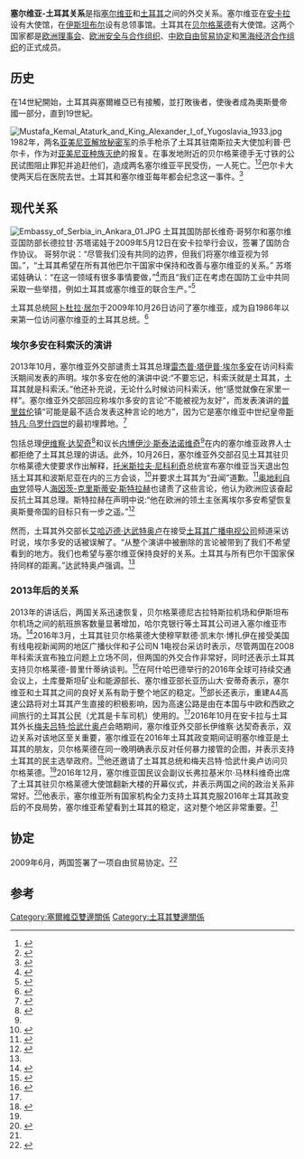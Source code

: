 {{Short description|1=塞尔维亚共和国和土耳其共和国之间的外交关系}}
{{Infobox bilateral relations|塞爾維亞－土耳其|Serbia|Turkey}}

'''塞尔维亚-土耳其关系'''是指[[塞尔维亚|塞尔维亚]]和[[土耳其|土耳其]]之间的外交关系。塞尔维亚在[[安卡拉|安卡拉]]设有大使馆，在[[伊斯坦布尔|伊斯坦布尔]]设有总领事馆。土耳其在[[贝尔格莱德|贝尔格莱德]]有大使馆。这两个国家都是[[欧洲理事会|欧洲理事会]]、[[欧洲安全与合作组织|欧洲安全与合作组织]]、[[中欧自由贸易协定|中欧自由贸易协定]]和[[黑海经济合作组织|黑海经济合作组织]]的正式成员。
== 历史 ==
在14世紀開始，土耳其與塞爾維亞已有接觸，並打敗後者，使後者成為奧斯曼帝國一部分，直到19世紀。

[[File:Mustafa_Kemal_Ataturk_and_King_Alexander_I_of_Yugoslavia_1933.jpg|thumb]]
1982年，两名[[亚美尼亚解放秘密军|亚美尼亚解放秘密军]]的杀手枪杀了土耳其驻南斯拉夫大使加利普·巴尔卡，作为对[[亚美尼亚种族灭绝|亚美尼亚种族灭绝]]的报复。在事发地附近的贝尔格莱德手无寸铁的公民试图阻止罪犯并追赶他们，造成两名塞尔维亚平民受伤，一人死亡。<ref>{{Cite web|title=UBISTVO TURSKOG AMBASADORA U BEOGRADU: Događaj koji je zaprepastio čitav svet (FOTO)|url=https://www.srbijadanas.com/vesti/srpska-istorija/ubistvo-turskog-ambasadora-u-beogradu-dogadaj-koji-je-zaprepastio-citav-svet-foto-2020-10-11|access-date=2020-11-20|website=www.srbijadanas.com|language=sh|archive-date=2020-11-28|archive-url=https://web.archive.org/web/20201128210922/https://www.srbijadanas.com/vesti/srpska-istorija/ubistvo-turskog-ambasadora-u-beogradu-dogadaj-koji-je-zaprepastio-citav-svet-foto-2020-10-11|dead-url=no}}</ref><ref>{{Cite web|title=Atentat na turskog ambasadora|url=https://www.novosti.rs/dodatni_sadrzaj/clanci.119.html:580123-Atentat-na-turskog-ambasadora|access-date=2020-11-20|website=NOVOSTI|language=sr|archive-date=2021-02-14|archive-url=https://web.archive.org/web/20210214225818/https://www.novosti.rs/dodatni_sadrzaj/clanci.119.html:580123-Atentat-na-turskog-ambasadora|dead-url=no}}</ref>巴尔卡大使两天后在医院去世。土耳其和塞尔维亚每年都会纪念这一事件。<ref>{{Cite web|title=Obeleženo 36 godina od ubistva turskog ambasadora u Beogradu|url=http://www.politika.rs/sr/clanak/424495/Obelezeno-36-godina-od-ubistva-turskog-ambasadora-u-Beogradu|access-date=2020-11-20|website=Politika Online|archive-date=2020-01-08|archive-url=https://web.archive.org/web/20200108040535/http://www.politika.rs/sr/clanak/424495/Obelezeno-36-godina-od-ubistva-turskog-ambasadora-u-Beogradu|dead-url=no}}</ref>

==现代关系==
[[File:Embassy_of_Serbia_in_Ankara_01.JPG|thumb]]
土耳其国防部长维奇·哥努尔和塞尔维亚国防部长德拉甘·苏塔诺娃于2009年5月12日在安卡拉举行会议，签署了国防合作协议。 哥努尔说：“尽管我们没有共同的边界，但我们将塞尔维亚视为邻国。”，“土耳其希望在所有其他巴尔干国家中保持和改善与塞尔维亚的关系。” 苏塔诺娃确认：“在这一领域有很多事情要做，”<ref name=TZ090513>{{cite news |date=2009-05-13 |title=Turkey, Serbia sign deal on defense industry ties |work=Today’s Zaman }}</ref>而且“我们正在考虑在国防工业中共同采取一些举措，例如土耳其或塞尔维亚的联合生产。”<ref name=TZ090514>{{cite news |date=2009-05-14 |title=Serbian defense minister: War with Kosovo not possible |work=Today’s Zaman }}</ref>

土耳其总统[[阿卜杜拉·居尔|阿卜杜拉·居尔]]于2009年10月26日访问了塞尔维亚，成为自1986年以来第一位访问塞尔维亚的土耳其总统。<ref>{{cite web|url=http://www.turkishny.com/headline-news/5/17924|title=Gül Becomes The First Turkish President to Visit Serbia in 23 Years|date=2009-10-26|publisher=TurkishNY|access-date=2009-10-26|archive-date=2009-10-30|archive-url=https://web.archive.org/web/20091030002821/http://www.turkishny.com/headline-news/5/17924|dead-url=yes}}</ref>
=== 埃尔多安在科索沃的演讲 ===
2013年10月，塞尔维亚外交部谴责土耳其总理[[雷杰普·塔伊普·埃尔多安|雷杰普·塔伊普·埃尔多安]]在访问科索沃期间发表的声明。埃尔多安在他的演讲中说:“不要忘记，科索沃就是土耳其，土耳其就是科索沃。”他还补充说，无论什么时候访问科索沃，他“感觉就像在家里一样”。塞尔维亚外交部回应称埃尔多安的言论“不能被视为友好”，而发表演讲的[[普里兹伦|普里兹伦]]镇“可能是最不适合发表这种言论的地方”，因为它是塞尔维亚中世纪皇帝[[斯特凡·乌罗什四世|斯特凡·乌罗什四世]]的最初埋葬地。<ref name="TZaman Oct. 25">{{cite news | url=http://www.todayszaman.com/latest-news_serbia-condemns-erdogans-kosovo-remarks_329750.html | title=Serbia condemns Erdoğan’s Kosovo remarks | newspaper=Today's Zaman | date=25 October 2013 | access-date=18 December 2014 | archive-date=2016-03-04 | archive-url=https://web.archive.org/web/20160304132635/http://www.todayszaman.com/latest-news_serbia-condemns-erdogans-kosovo-remarks_329750.html | dead-url=yes }}</ref>

包括总理[[伊维察·达契奇|伊维察·达契奇]]<ref>{{cite web | url=http://www.b92.net/eng/news/politics.php?yyyy=2013&mm=10&dd=25&nav_id=88128 | title=Turkish PM's statement "crude violation of intl. law" | publisher=B92 | date=25 October 2013 | access-date=18 December 2014 | archive-date=2021-10-15 | archive-url=https://web.archive.org/web/20211015071544/https://www.b92.net/eng/news/politics.php?yyyy=2013&mm=10&dd=25&nav_id=88128 | dead-url=no }}</ref>和议长[[内博伊沙·斯泰法诺维奇|内博伊沙·斯泰法诺维奇]]<ref name="TZaman Oct. 25"/>在内的塞尔维亚政界人士都拒绝了土耳其总理的讲话。此外，10月26日，塞尔维亚外交部召见土耳其驻贝尔格莱德大使要求作出解释，[[托米斯拉夫·尼科利奇|托米斯拉夫·尼科利奇]]总统宣布塞尔维亚当天退出包括土耳其和波斯尼亚在内的三方会谈，<ref>{{cite web | url=http://www.al-monitor.com/pulse/ar/originals/2013/10/erdogan-kosovo-turkey.html# | title=Erdogan: 'Kosovo is Turkey' | publisher=Al-Monitor | date=28 October 2013 | access-date=18 December 2014 | author=Baydar, Yavuz | archive-date=2021-02-15 | archive-url=https://web.archive.org/web/20210215004229/https://www.al-monitor.com/pulse/ar/originals/2013/10/erdogan-kosovo-turkey.html | dead-url=no }}</ref>并要求土耳其为“丑闻”道歉。<ref name="Hurriyet Oct. 27">{{cite news | url=http://www.hurriyetdailynews.com/pm-erdogans-words-on-kosovo-misunderstood-by-serbia-says-turkish-fm-.aspx?pageID=238&nID=56921&NewsCatID=338 | title=PM Erdoğan’s words on Kosovo misunderstood by Serbia, says Turkish FM | newspaper=Hürriyet Daily News | date=27 October 2013 | access-date=18 December 2014 | archive-date=2016-07-18 | archive-url=https://web.archive.org/web/20160718055252/http://www.hurriyetdailynews.com/pm-erdogans-words-on-kosovo-misunderstood-by-serbia-says-turkish-fm-.aspx?pageID=238&nID=56921&NewsCatID=338 | dead-url=no }}</ref>[[奥地利自由党|奥地利自由党]]领导人[[海因茨-克里斯蒂安·斯特拉赫|海因茨-克里斯蒂安·斯特拉赫]]也谴责了这些言论，他认为欧洲应该奋起反抗土耳其总理。斯特拉赫在声明中说:“他在欧洲的领土主张离埃尔多安希望恢复奥斯曼帝国的目标只有一步之遥。”<ref>{{cite web | url=http://inserbia.info/today/2013/10/kosovo-is-not-turkey-erdogan-will-fail-with-new-ottoman-empire-heinz-christian-strache/ | title=Kosovo is not Turkey, Erdogan will fail with new Ottoman Empire – Heinz-Christian Strache | publisher=InSerbia | date=25 October 2013 | access-date=18 December 2014 | archive-date=2017-08-30 | archive-url=https://web.archive.org/web/20170830025312/https://inserbia.info/today/2013/10/kosovo-is-not-turkey-erdogan-will-fail-with-new-ottoman-empire-heinz-christian-strache/ | dead-url=no }}</ref>

然而，土耳其外交部长[[艾哈迈德·达武特奥卢|艾哈迈德·达武特奥卢]]在接受[[土耳其广播电视公司|土耳其广播电视公司]]频道采访时说，埃尔多安的话被误解了。“从整个演讲中被删除的言论被带到了我们不希望看到的地方。我们也希望与塞尔维亚保持良好的关系。土耳其与所有巴尔干国家保持同样的距离。”达武特奥卢强调。<ref name="Hurriyet Oct. 27"/>
=== 2013年后的关系 ===
2013年的讲话后，两国关系迅速恢复，贝尔格莱德尼古拉特斯拉机场和伊斯坦布尔机场之间的航班旅客数量显著增加，哈尔克银行等土耳其公司进入塞尔维亚市场。<ref name="e-novine-TurskaSrbija">{{cite web | url=http://www.e-novine.com/svet/svet-tema/128846-Zlatno-doba-odnosa-izmeu-Srbije-Turske.html | title=Zlatno doba odnosa između Srbije i Turske | publisher=e-novine | date=28 December 2015 | access-date=5 January 2017 | archive-date=2017-01-06 | archive-url=https://web.archive.org/web/20170106011536/http://www.e-novine.com/svet/svet-tema/128846-Zlatno-doba-odnosa-izmeu-Srbije-Turske.html | dead-url=no }}</ref>2016年3月，土耳其驻贝尔格莱德大使穆罕默德·凯末尔·博扎伊在接受美国有线电视新闻网的地区广播伙伴和子公司N 1电视台采访时表示，尽管两国在2008年科索沃宣布独立问题上立场不同，但两国的外交合作非常好，同时还表示土耳其支持贝尔格莱德-普里什蒂纳谈判。<ref name="N1TurskaSrbija">{{cite web | url=http://rs.n1info.com/a141806/Vesti/Vesti/Turski-ambasador-Bozaj-za-N1-o-odnosima-Srbije-i-Turske.html | title=Bozaj: Turska i Srbija dobro sarađuju, naročito u ekonomiji | publisher=[[N1_(television)|N1 (television)]] | date=10 March 2016 | access-date=5 January 2017 | archive-date=2017-02-05 | archive-url=https://web.archive.org/web/20170205230641/http://rs.n1info.com/a141806/Vesti/Vesti/Turski-ambasador-Bozaj-za-N1-o-odnosima-Srbije-i-Turske.html | dead-url=no }}</ref>在阿什哈巴德举行的2016年全球可持续交通会议上，土库曼斯坦矿业和能源部长、塞尔维亚部长亚历山大·安蒂奇表示，塞尔维亚和土耳其之间的良好关系有助于整个地区的稳定。<ref name="NovostiRS">{{cite web | url=http://www.novosti.rs/vesti/naslovna/ekonomija/aktuelno.239.html:637087-Antic-Bilateralni-privredni-i-politicki-odnosi-Srbije-i-Turske-u-uzlaznoj-putanji | title=Antić: Bilateralni privredni i politički odnosi Srbije i Turske u uzlaznoj putanji | publisher=[[Večernje_novosti|Večernje novosti]] | date=28 December 2016 | access-date=5 January 2017 | archive-date=2017-10-14 | archive-url=https://web.archive.org/web/20171014022653/http://www.novosti.rs/vesti/naslovna/ekonomija/aktuelno.239.html:637087-Antic-Bilateralni-privredni-i-politicki-odnosi-Srbije-i-Turske-u-uzlaznoj-putanji | dead-url=no }}</ref>部长还表示，重建A4高速公路将对土耳其产生直接的积极影响，因为高速公路是由在本国与中欧和西欧之间旅行的土耳其公民（尤其是卡车司机）使用的。<ref name="NovostiRS"/>2016年10月在安卡拉与土耳其外长[[梅夫吕特·恰武什奥卢|梅夫吕特·恰武什奥卢]]会晤期间，塞尔维亚外交部长伊维察·达契奇表示，双边关系对该地区至关重要，塞尔维亚在2016年土耳其政变期间证明塞尔维亚是土耳其的朋友，贝尔格莱德在同一晚明确表示反对任何暴力接管的企图，并表示支持土耳其的民主选举政府。<ref name="B92DačićAnkara">{{cite web | url=http://www.b92.net/info/vesti/index.php?yyyy=2016&mm=10&dd=05&nav_category=11&nav_id=1184582 | title=Dačić: Odnosi Srbije i Turske ključni za region | publisher=[[B92|B92]] | date=5 October 2016 | access-date=5 January 2017 | archive-date=2021-10-15 | archive-url=https://web.archive.org/web/20211015071615/https://www.b92.net/info/vesti/index.php?yyyy=2016&mm=10&dd=05&nav_category=11&nav_id=1184582 | dead-url=no }}</ref>他还邀请了土耳其总统和梅夫吕特·恰武什奥卢访问贝尔格莱德。<ref name="B92DačićAnkara"/>2016年12月，塞尔维亚国民议会副议长弗拉基米尔·马林科维奇出席了土耳其驻贝尔格莱德大使馆翻新大楼的开幕仪式，并表示两国之间的政治关系非常好。<ref name="TurskaAmbasadaBlic">{{cite news | url=http://www.blic.rs/vesti/politika/marinkovic-odnosi-srbije-i-turske-veoma-dobri/wefx7vk | title=Marinković: Odnosi Srbije i Turske veoma dobri | newspaper=[[Blic|Blic]] | date=15 December 2016 | access-date=5 January 2017 | archive-date=2021-10-15 | archive-url=https://web.archive.org/web/20211015071620/https://www.blic.rs/vesti/politika/marinkovic-odnosi-srbije-i-turske-veoma-dobri/wefx7vk | dead-url=no }}</ref>他表示，塞尔维亚所有国家机构全力支持土耳其克服2016年土耳其政变后的不良局势，塞尔维亚希望看到土耳其的稳定，这对整个地区非常重要。<ref name="TurskaAmbasadaBlic"/>
== 协定 ==
2009年6月，两国签署了一项自由贸易协定。<ref>{{Cite web |url=http://www.balkaninsight.com/en/main/news/19765/ |title=Turkey, Serbia Sign Free Trade Agreement |access-date=2021-02-09 |archive-date=2010-03-15 |archive-url=https://web.archive.org/web/20100315061540/http://www.balkaninsight.com/en/main/news/19765 |dead-url=no }}</ref>

==参考==
{{reflist}}
{{塞尔维亚外交}}
{{土耳其外交}}
[[Category:塞爾維亞雙邊關係|Category:塞爾維亞雙邊關係]] 
[[Category:土耳其雙邊關係|Category:土耳其雙邊關係]]